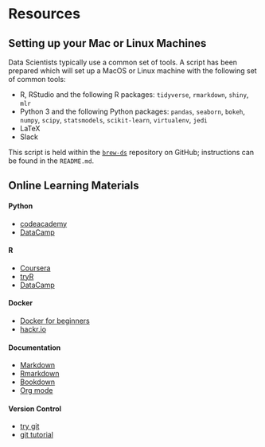 # Resources

## Setting up your Mac or Linux Machines

Data Scientists typically use a common set of tools. A script has been prepared which will set up a MacOS or Linux machine with the following set of common tools: 

* R, RStudio and the following R packages: `tidyverse`, `rmarkdown`, `shiny`, `mlr` 
* Python 3 and the following Python packages: `pandas`, `seaborn`, `bokeh`, `numpy`, `scipy`, `statsmodels`, `scikit-learn`, `virtualenv`, `jedi`
* LaTeX
* Slack

This script is held within the [`brew-ds`](https://github.com/nathaneastwood/brew-ds) repository on GitHub; instructions can be found in the `README.md`.



## Online Learning Materials

#### Python

* [codeacademy](https://www.codecademy.com/learn/python)
* [DataCamp](https://www.datacamp.com/courses/tech:python)


#### R

* [Coursera](https://www.coursera.org/courses?languages=en&query=R)
* [tryR](http://tryr.codeschool.com)
* [DataCamp](https://www.datacamp.com/courses/tech:python)


#### Docker

* [Docker for beginners](https://prakhar.me/docker-curriculum/)
* [hackr.io](https://hackr.io/tutorials/learn-docker)


#### Documentation

* [Markdown](http://www.markdowntutorial.com/)
* [Rmarkdown](http://rmarkdown.rstudio.com/)
* [Bookdown](https://bookdown.org/yihui/bookdown/)
* [Org mode](http://orgmode.org/worg/)


#### Version Control

* [try git](https://try.github.io)
* [git tutorial](https://git-scm.com/docs/gittutorial)
